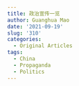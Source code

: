 ```yaml
---
title: 政治宣传一览
author: Guanghua Mao
date: '2021-09-19'
slug: '310'
categories:
  - Original Articles
tags:
  - China
  - Propaganda
  - Politics
---
```

